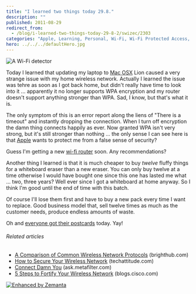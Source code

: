 ```yaml
---
title: "I learned two things today 29.8."
description: ""
published: 2011-08-29
redirect_from:
  - /blog/i-learned-two-things-today-29-8-2/swizec/2303
categories: "Apple, Learning, Personal, Wi-Fi, Wi-Fi Protected Access, Wireless"
hero: ../../../defaultHero.jpg
---
```


![A Wi-Fi detector](https://swizec.com/blog/wp-content/uploads/2011/08/300px-WiFi-detector1.jpg "A Wi-Fi detector")

Today I learned that updating my laptop to [Mac OSX](http://www.apple.com/macosx/ "Mac OS X") Lion caused a very strange issue with my home wireless network. Actually I learned the issue was tehre as soon as I got back home, but didn't really have time to look into it ... apparently it no longer supports WPA encryption and my router doesn't support anything stronger than WPA. Sad, I know, but that's what it is.

The only symptom of this is an error report along the liens of "There is a timeout" and instantly dropping the connection. When I turn off encryption the damn thing connects happily as ever. Now granted WPA isn't very strong, but it's still stronger than nothing ... the only sense I can see here is that [Apple](http://www.apple.com "Apple") wants to protect me from a false sense of security?

Guess I'm getting a new [wi-fi router](http://en.wikipedia.org/wiki/Wi-Fi "Wi-Fi") soon. Any recommendations?

Another thing I learned is that it is much cheaper to buy _twelve_ fluffy things for a whiteboard eraser than a new eraser. You can only buy twelve at a time otherwise I would have bought one since this one has lasted me what ... two, three years? Well ever since I got a whiteboard at home anyway. So I think I'm good until the end of time with this batch.

Of course I'll lose them first and have to buy a new pack every time I want to replace. Good business model that, sell twelve times as much as the customer needs, produce endless amounts of waste.

Oh and [everyone got their postcards](http://swizec.com/blog/i-learned-two-things-today-21-8/swizec/2275 "I learned two things today 21.8.") today. Yay!

###### Related articles

- [A Comparison of Common Wireless Network Protocols](http://www.brighthub.com/computing/hardware/articles/119956.aspx) (brighthub.com)
- [How to Secure Your Wireless Network](http://techattitude.com/computers-and-internet/how-to-secure-your-wireless-network/) (techattitude.com)
- [Connect Damn You](http://ask.metafilter.com/194421/Connect-Damn-You) (ask.metafilter.com)
- [5 Steps to Fortify Your Wireless Network](http://blogs.cisco.com/smallbusiness/5-steps-to-fortify-your-wireless-network/) (blogs.cisco.com)

[![Enhanced by Zemanta](https://img.zemanta.com/zemified_e.png?x-id=7bcaae5f-a8f7-4723-97c6-60af8a11c3d8)](http://www.zemanta.com/ "Enhanced by Zemanta")

